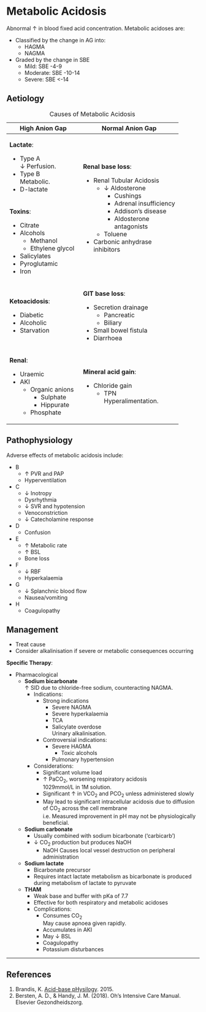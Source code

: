# Metabolic Acidosis {#sec-metacid}

Abnormal ↑ in blood fixed acid concentration. Metabolic acidoses are:

* Classified by the change in AG into:
	* HAGMA
	* NAGMA
* Graded by the change in SBE
	* Mild: SBE -4-9
	* Moderate: SBE -10-14
	* Severe: SBE <-14


## Aetiology

: Causes of Metabolic Acidosis

+--------------------------+------------------------------------+
| High Anion Gap           | Normal Anion Gap                   |
+==========================+====================================+
| **Lactate**:             | **Renal base loss**:               |
|                          |                                    |
| * Type A\                | * Renal Tubular Acidosis           |
| ↓ Perfusion.             |     * ↓ Aldosterone                |
| * Type B\                |          * Cushings                |
| Metabolic.               |          * Adrenal insufficiency   |
| * D-lactate              |          * Addison's disease       |
|                          |          * Aldosterone antagonists |
|                          |    * Toluene                       |
|                          |                                    |
|                          |                                    |
|                          | * Carbonic anhydrase inhibitors    |
+--------------------------+                                    |
| **Toxins**:              |                                    |
|                          |                                    |
| * Citrate                |                                    |
| * Alcohols               |                                    |
|      * Methanol          |                                    |
|      * Ethylene glycol   |                                    |
| * Salicylates            |                                    |
| * Pyroglutamic           |                                    |
| * Iron                   |                                    |
+--------------------------+------------------------------------+
| **Ketoacidosis**:        | **GIT base loss**:                 |
|                          |                                    |
| * Diabetic               | * Secretion drainage               |
| * Alcoholic              |     * Pancreatic                   |
| * Starvation             |     * Biliary                      |
|                          | * Small bowel fistula              |
|                          | * Diarrhoea                        |
+--------------------------+------------------------------------+
| **Renal**:               | **Mineral acid gain**:             |
|                          |                                    |
| * Uraemic                | * Chloride gain                    |
| * AKI                    |     * TPN\                         |
|     * Organic anions     |     Hyperalimentation.             |
|         * Sulphate       |                                    |
|         * Hippurate      |                                    |
|     * Phosphate          |                                    |
+--------------------------+------------------------------------+


## Pathophysiology

Adverse effects of metabolic acidosis include:

* B
	* ↑ PVR and PAP
	* Hyperventilation
* C
	* ↓ Inotropy
	* Dysrhythmia
	* ↓ SVR and hypotension
	* Venoconstriction
	* ↓ Catecholamine response
* D
	* Confusion
* E
	* ↑ Metabolic rate
	* ↑ BSL
	* Bone loss
* F
	* ↓ RBF
	* Hyperkalaemia
* G
	* ↓ Splanchnic blood flow
	* Nausea/vomiting
* H
	* Coagulopathy


## Management

:::priority
* Treat cause
* Consider alkalinisation if severe or metabolic consequences occurring
:::

**Specific Therapy**:

* Pharmacological
	* **Sodium bicarbonate**\
	↑ SID due to chloride-free sodium, counteracting NAGMA.
		* Indications:
			* Strong indications
				* Severe NAGMA
				* Severe hyperkalaemia
				* TCA
				* Salicylate overdose\
				Urinary alkalinisation.
			* Controversial indications:
				* Severe HAGMA
					* Toxic alcohols
				* Pulmonary hypertension
		* Considerations:
			* Significant volume load
			* ↑ PaCO~2~, worsening respiratory acidosis\
			1029mmol/L in 1M solution.
			* Significant ↑ in VCO~2~ and PCO~2~ unless administered slowly
			* May lead to significant intracellular acidosis due to diffusion of CO~2~ across the cell membrane\
			i.e. Measured improvement in pH may not be physiologically beneficial.
	* **Sodium carbonate**
		* Usually combined with sodium bicarbonate ('carbicarb')
		* ↓ CO~2~ production but produces NaOH
			* NaOH Causes local vessel destruction on peripheral administration
	* **Sodium lactate**
		* Bicarbonate precursor
		* Requires intact lactate metabolism as bicarbonate is produced during metabolism of lactate to pyruvate
	* **THAM**
		* Weak base and buffer with pKa of 7.7
		* Effective for both respiratory and metabolic acidoses
		* Complications:
			* Consumes CO~2~\
			May cause apnoea given rapidly.
			* Accumulates in AKI
			* May ↓ BSL
			* Coagulopathy
			* Potassium disturbances


---

## References

1. Brandis, K. [Acid-base pHysilogy](http://www.anaesthesiamcq.com/AcidBaseBook/ABindex.php). 2015.
2. Bersten, A. D., & Handy, J. M. (2018). Oh’s Intensive Care Manual. Elsevier Gezondheidszorg.